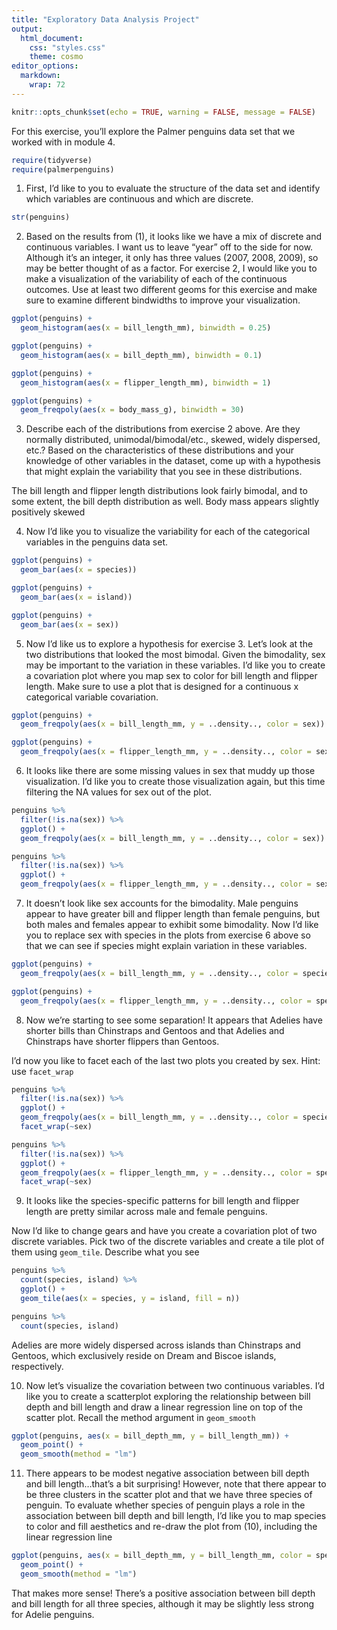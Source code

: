 ```yaml
---
title: "Exploratory Data Analysis Project"
output:
  html_document:
    css: "styles.css"
    theme: cosmo
editor_options: 
  markdown: 
    wrap: 72
---
```


```{=html}
<style>
.list-group-item.active, .list-group-item.active:focus, .list-group-item.active:hover {
    background-color: #8a2377;
    color: white;
    font-weight: bold;
}
</style>
```
```{=html}
<style>
  .nav-pills>li>a:hover, .nav-pills>li>a:focus, .nav-pills>li.active>a,     .nav-pills>li.active>a:hover, .nav-pills>li.active>a:focus{
     background-color: #8a2377;
     font-weight: bold;
          color: black;
     }
</style>
```
```{=html}
<style>
  .nav-pills>li>a {
     color: black;
     }
</style>
```
```{=html}
<style>
  a {
     color: #8198b9;
     text-decoration: none;
     }
</style>
```
```{=html}
<style>
  a:hover {
     color: #8198b9;
     font-weight: bold;
     }
</style>
```


```r
knitr::opts_chunk$set(echo = TRUE, warning = FALSE, message = FALSE)
```



For this exercise, you'll explore the Palmer penguins data set that we worked with in module 4.  

```r
require(tidyverse)
require(palmerpenguins)
```


1.  First, I'd like to you to evaluate the structure of the data set and identify which variables are continuous and which are discrete.

```r
str(penguins)
```

2.  Based on the results from (1), it looks like we have a mix of discrete and continuous variables.  I want us to leave "year" off to the side for now.  Although it's an integer, it only has three values (2007, 2008, 2009), so may be better thought of as a factor.  For exercise 2, I would like you to make a visualization of the variability of each of the continuous outcomes.  Use at least two different geoms for this exercise and make sure to examine different bindwidths to improve your visualization.

```r
ggplot(penguins) + 
  geom_histogram(aes(x = bill_length_mm), binwidth = 0.25)
```

```r
ggplot(penguins) + 
  geom_histogram(aes(x = bill_depth_mm), binwidth = 0.1)
```

```r
ggplot(penguins) + 
  geom_histogram(aes(x = flipper_length_mm), binwidth = 1)
```

```r
ggplot(penguins) + 
  geom_freqpoly(aes(x = body_mass_g), binwidth = 30)
```

3.  Describe each of the distributions from exercise 2 above.  Are they normally distributed, unimodal/bimodal/etc., skewed, widely dispersed, etc.?  Based on the characteristics of these distributions and your knowledge of other variables in the dataset, come up with a hypothesis that might explain the variability that you see in these distributions.

The bill length and flipper length distributions look fairly bimodal, and to some extent, the bill depth distribution as well.  Body mass appears slightly positively skewed

4.  Now I'd like you to visualize the variability for each of the categorical variables in the penguins data set.

```r
ggplot(penguins) + 
  geom_bar(aes(x = species))
```
```r
ggplot(penguins) + 
  geom_bar(aes(x = island))
```

```r
ggplot(penguins) + 
  geom_bar(aes(x = sex))
```


5.  Now I'd like us to explore a hypothesis for exercise 3.  Let's look at the two distributions that looked the most bimodal.  Given the bimodality, sex may be important to the variation in these variables.  I'd like you to create a covariation plot where you map sex to color for bill length and flipper length.  Make sure to use a plot that is designed for a continuous x categorical variable covariation.

```r
ggplot(penguins) + 
  geom_freqpoly(aes(x = bill_length_mm, y = ..density.., color = sex))
```

```r
ggplot(penguins) + 
  geom_freqpoly(aes(x = flipper_length_mm, y = ..density.., color = sex))
```


6.  It looks like there are some missing values in sex that muddy up those visualization.  I'd like you to create those visualization again, but this time filtering the NA values for sex out of the plot.

```r
penguins %>% 
  filter(!is.na(sex)) %>% 
  ggplot() + 
  geom_freqpoly(aes(x = bill_length_mm, y = ..density.., color = sex))
```

```r
penguins %>% 
  filter(!is.na(sex)) %>% 
  ggplot() + 
  geom_freqpoly(aes(x = flipper_length_mm, y = ..density.., color = sex))
```


7.  It doesn't look like sex accounts for the bimodality.  Male penguins appear to have greater bill and flipper length than female penguins, but both males and females appear to exhibit some bimodality.  Now I'd like you to replace sex with species in the plots from exercise 6 above so that we can see if species might explain variation in these variables.

```r
ggplot(penguins) + 
  geom_freqpoly(aes(x = bill_length_mm, y = ..density.., color = species))
```

```r
ggplot(penguins) + 
  geom_freqpoly(aes(x = flipper_length_mm, y = ..density.., color = species))
```

8.  Now we're starting to see some separation!  It appears that Adelies have shorter bills than Chinstraps and Gentoos and that Adelies and Chinstraps have shorter flippers than Gentoos.  

I'd now you like to facet each of the last two plots you created by sex.  Hint:  use `facet_wrap`

```r
penguins %>% 
  filter(!is.na(sex)) %>% 
  ggplot() + 
  geom_freqpoly(aes(x = bill_length_mm, y = ..density.., color = species)) + 
  facet_wrap(~sex)
```

```r
penguins %>% 
  filter(!is.na(sex)) %>% 
  ggplot() + 
  geom_freqpoly(aes(x = flipper_length_mm, y = ..density.., color = species)) + 
  facet_wrap(~sex)
```


9.  It looks like the species-specific patterns for bill length and flipper length are pretty similar across male and female penguins.  

Now I'd like to change gears and have you create a covariation plot of two discrete variables.  Pick two of the discrete variables and create a tile plot of them using `geom_tile`.  Describe what you see

```r
penguins %>% 
  count(species, island) %>% 
  ggplot() + 
  geom_tile(aes(x = species, y = island, fill = n))
```
```r
penguins %>% 
  count(species, island)
```

Adelies are more widely dispersed across islands than Chinstraps and Gentoos, which exclusively reside on Dream and Biscoe islands, respectively.

10. Now let's visualize the covariation between two continuous variables.  I'd like you to create a scatterplot exploring the relationship between bill depth and bill length and draw a linear regression line on top of the scatter plot.  Recall the method argument in `geom_smooth`

```r
ggplot(penguins, aes(x = bill_depth_mm, y = bill_length_mm)) + 
  geom_point() + 
  geom_smooth(method = "lm")
```

11.  There appears to be modest negative association between bill depth and bill length...that's a bit surprising!  However, note that there appear to be three clusters in the scatter plot and that we have three species of penguin.  To evaluate whether species of penguin plays a role in the association between bill depth and bill length, I'd like you to map species to color and fill aesthetics and re-draw the plot from (10), including the linear regression line

```r
ggplot(penguins, aes(x = bill_depth_mm, y = bill_length_mm, color = species, fill = species)) + 
  geom_point() + 
  geom_smooth(method = "lm")
```

That makes more sense!  There's a positive association between bill depth and bill length for all three species, although it may be slightly less strong for Adelie penguins.


